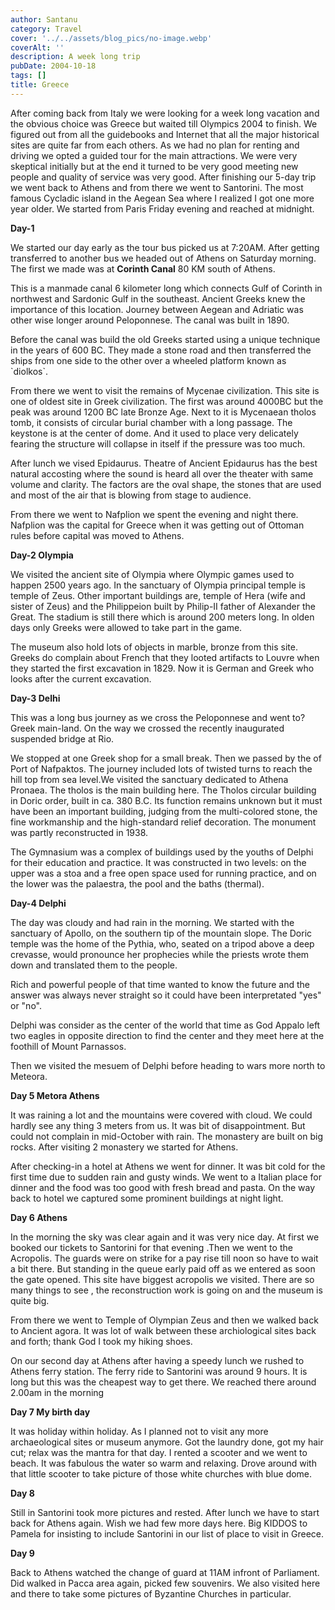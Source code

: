 ```yaml
---
author: Santanu
category: Travel
cover: '../../assets/blog_pics/no-image.webp'
coverAlt: ''
description: A week long trip
pubDate: 2004-10-18
tags: []
title: Greece
---
```

After coming back from Italy we were looking for a week long vacation
and the obvious choice was Greece but waited till Olympics 2004 to
finish. We figured out from all the guidebooks and Internet that all the
major historical sites are quite far from each others. As we had no plan
for renting and driving we opted a guided tour for the main attractions.
We were very skeptical initially but at the end it turned to be very
good meeting new people and quality of service was very good. After
finishing our 5-day trip we went back to Athens and from there we went
to Santorini. The most famous Cycladic island in the Aegean Sea where I
realized I got one more year older. We started from Paris Friday evening
and reached at midnight.
  
**Day-1**
  
We started our day early as the tour bus picked us at 7:20AM. After
getting transferred to another bus we headed out of Athens on Saturday
morning. The first we made was at **Corinth Canal** 80 KM south of
Athens.
  
This is a manmade canal 6 kilometer long which connects Gulf of Corinth
in northwest and Sardonic Gulf in the southeast. Ancient Greeks knew the
importance of this location. Journey between Aegean and Adriatic was
other wise longer around Peloponnese. The canal was built in 1890.
  
Before the canal was build the old Greeks started using a unique
technique in the years of 600 BC. They made a stone road and then
transferred the ships from one side to the other over a wheeled platform
known as \`diolkos\`.
  
From there we went to visit the remains of Mycenae civilization. This
site is one of oldest site in Greek civilization. The first was around
4000BC but the peak was around 1200 BC late Bronze Age. Next to it is
Mycenaean tholos tomb, it consists of circular burial chamber with a
long passage. The keystone is at the center of dome. And it used to
place very delicately fearing the structure will collapse in itself if
the pressure was too much.
  
  
After lunch we vised Epidaurus. Theatre of Ancient Epidaurus has the
best natural accosting where the sound is heard all over the theater
with same volume and clarity. The factors are the oval shape, the stones
that are used and most of the air that is blowing from stage to
audience.
  
From there we went to Nafplion we spent the evening and night there.
Nafplion was the capital for Greece when it was getting out of Ottoman
rules before capital was moved to Athens.
  
<span id="more"></span>**Day-2 Olympia**  
  
We visited the ancient site of Olympia where Olympic games used to
happen 2500 years ago. In the sanctuary of Olympia principal temple is
temple of Zeus. Other important buildings are, temple of Hera (wife and
sister of Zeus) and the Philippeion built by Philip-II father of
Alexander the Great. The stadium is still there which is around 200
meters long. In olden days only Greeks were allowed to take part in the
game.
  
  
The museum also hold lots of objects in marble, bronze from this site.
Greeks do complain about French that they looted artifacts to Louvre
when they started the first excavation in 1829. Now it is German and
Greek who looks after the current excavation.
  
**Day-3 Delhi**
  
This was a long bus journey as we cross the Peloponnese and went to?
Greek main-land. On the way we crossed the recently inaugurated
suspended bridge at Rio.
  
We stopped at one Greek shop for a small break. Then we passed by the of
Port of Nafpaktos. The journey included lots of twisted turns to reach
the hill top from sea level.We visited the sanctuary dedicated to Athena
Pronaea. The tholos is the main building here. The Tholos circular
building in Doric order, built in ca. 380 B.C. Its function remains
unknown but it must have been an important building, judging from the
multi-colored stone, the fine workmanship and the high-standard relief
decoration. The monument was partly reconstructed in 1938.
  
The Gymnasium was a complex of buildings used by the youths of Delphi
for their education and practice. It was constructed in two levels: on
the upper was a stoa and a free open space used for running practice,
and on the lower was the palaestra, the pool and the baths (thermal).
  
**Day-4 Delphi**
  
The day was cloudy and had rain in the morning. We started with the
sanctuary of Apollo, on the southern tip of the mountain slope. The
Doric temple was the home of the Pythia, who, seated on a tripod above a
deep crevasse, would pronounce her prophecies while the priests wrote
them down and translated them to the people.
  
Rich and powerful people of that time wanted to know the future and the
answer was always never straight so it could have been interpretated
"yes" or "no".
  
Delphi was consider as the center of the world that time as God Appalo
left two eagles in opposite direction to find the center and they meet
here at the foothill of Mount Parnassos.
  
Then we visited the mesuem of Delphi before heading to wars more north
to Meteora.
  
**Day 5 Metora Athens**
  
It was raining a lot and the mountains were covered with cloud. We could
hardly see any thing 3 meters from us. It was bit of disappointment. But
could not complain in mid-October with rain. The monastery are built on
big rocks. After visiting 2 monastery we started for Athens.
  
After checking-in a hotel at Athens we went for dinner. It was bit cold
for the first time due to sudden rain and gusty winds. We went to a
Italian place for dinner and the food was too good with fresh bread and
pasta. On the way back to hotel we captured some prominent buildings at
night light.
  
**Day 6 Athens**
  
In the morning the sky was clear again and it was very nice day. At
first we booked our tickets to Santorini for that evening .Then we went
to the Acropolis. The guards were on strike for a pay rise till noon so
have to wait a bit there. But standing in the queue early paid off as we
entered as soon the gate opened. This site have biggest acropolis we
visited. There are so many things to see , the reconstruction work is
going on and the museum is quite big.
  
From there we went to Temple of Olympian Zeus and then we walked back to
Ancient agora. It was lot of walk between these archiological sites back
and forth; thank God I took my hiking shoes.
  
On our second day at Athens after having a speedy lunch we rushed to
Athens ferry station. The ferry ride to Santorini was around 9 hours. It
is long but this was the cheapest way to get there. We reached there
around 2.00am in the morning
  
**Day 7 My birth day**
  
It was holiday within holiday. As I planned not to visit any more
archaeological sites or museum anymore. Got the laundry done, got my
hair cut; relax was the mantra for that day. I rented a scooter and we
went to beach. It was fabulous the water so warm and relaxing. Drove
around with that little scooter to take picture of those white churches
with blue dome.
  
**Day 8**
  
Still in Santorini took more pictures and rested. After lunch we have to
start back for Athens again. Wish we had few more days here. Big KIDDOS
to Pamela for insisting to include Santorini in our list of place to
visit in Greece.
  
**Day 9**
  
Back to Athens watched the change of guard at 11AM infront of
Parliament. Did walked in Pacca area again, picked few souvenirs. We
also visited here and there to take some pictures of Byzantine Churches
in particular.